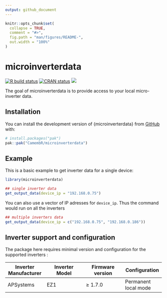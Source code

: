 ```yaml
---
output: github_document
---
```


<!-- README.md is generated from README.Rmd. Please edit that file -->

```r
knitr::opts_chunk$set(
  collapse = TRUE,
  comment = "#>",
  fig.path = "man/figures/README-",
  out.width = "100%"
)
```

# microinverterdata

<!-- badges: start -->
[![R build status](https://github.com/CamembR/microinverterdata/workflows/R-CMD-check/badge.svg)](https://github.com/CamembR/microinverterdata/actions)
[![CRAN status](https://www.r-pkg.org/badges/version/microinverterdata)](https://CRAN.R-project.org/package=microinverterdata)
[![](https://cranlogs.r-pkg.org/badges/microinverterdata)](https://cran.r-project.org/package=microinverterdata)
<!-- badges: end -->

The goal of microinverterdata is to provide access to your local micro-inverter data.

## Installation

You can install the development version of {microinverterdata} from [GitHub](https://github.com/) with:

``` r
# install.packages("pak")
pak::pak("CamembR/microinverterdata")
```

## Example

This is a basic example to get inverter data for a single device:

```r
library(microinverterdata)

## single inverter data
get_output_data(device_ip = "192.168.0.75")

```

You can also use a vector of IP adresses for `device_ip`. Thus the command would run on all the inverters

```r
## multiple inverters data
get_output_data(device_ip = c("192.168.0.75", "192.168.0.186"))

```


## Inverter support and configuration

The package here requires minimal version and configuration for the supported inverters : 

| Inverter Manufacturer | Inverter Model | Firmware version | Configuration |
|---|---|---|---|
| APSystems | EZ1 | ≥ 1.7.0 | Permanent local mode |
